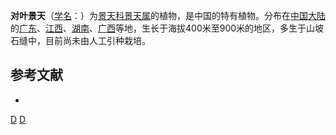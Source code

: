 {{Speciesbox 
| taxon = Sedum baileyi
| authority = Praeg.
}}

'''对叶景天'''（[[学名|学名]]：{{lang|la|''Sedum baileyi''}}）为[[景天科|景天科]][[景天属|景天属]]的植物，是中国的特有植物。分布在[[中国大陆|中国大陆]]的[[广东|广东]]、[[江西|江西]]、[[湖南|湖南]]、[[广西|广西]]等地，生长于海拔400米至900米的地区，多生于山坡石缝中，目前尚未由人工引种栽培。

== 参考文献 ==
{{refbegin}}
* {{cite web| url =http://www.bioinfo.cn/db05/KmzwSpecies.php?action=view&id=6210| title =对叶景天| work =中国高等植物数据库全库| publisher =中国科学院微生物研究所| author =昆明植物研究所| accessdate =2009-02-25| deadurl =yes| archiveurl =https://web.archive.org/web/20160305074000/http://www.bioinfo.cn/db05/KmzwSpecies.php?action=view&id=6210| archivedate =2016-03-05}}
{{refend}}
{{Taxonbar|from=Q10956540}}

{{DEFAULTSORT:Sedum baileyi}}
[[Category:景天属|D]]
[[Category:中國特有植物|D]]